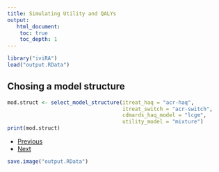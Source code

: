 ```yaml
---
title: Simulating Utility and QALYs
output: 
   html_document:
    toc: true
    toc_depth: 1
--- 
```


```r
library("iviRA")
load("output.RData")
```

## Chosing a model structure
```r
mod.struct <- select_model_structure(itreat_haq = "acr-haq",
                                     itreat_switch = "acr-switch",
                                     cdmards_haq_model = "lcgm",
                                     utility_model = "mixture")
print(mod.struct)
```



<div>
<ul class="pager">
  <li class="previous"><a href="03-parameters.html">Previous</a></li>
  <li class="next"><a href="05-arms.html">Next</a></li>
</ul>
</div>

```r
save.image("output.RData")
```